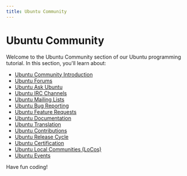 ```yaml
---
title: Ubuntu Community
---
```


# Ubuntu Community

Welcome to the Ubuntu Community section of our Ubuntu programming tutorial. In this section, you'll learn about:

- [Ubuntu Community Introduction](./0-ubuntu-community-introduction.mdx)
- [Ubuntu Forums](./1-ubuntu-forums.mdx)
- [Ubuntu Ask Ubuntu](./2-ubuntu-ask-ubuntu.mdx)
- [Ubuntu IRC Channels](./3-ubuntu-irc-channels.mdx)
- [Ubuntu Mailing Lists](./4-ubuntu-mailing-lists.mdx)
- [Ubuntu Bug Reporting](./5-ubuntu-bug-reporting.mdx)
- [Ubuntu Feature Requests](./6-ubuntu-feature-requests.mdx)
- [Ubuntu Documentation](./7-ubuntu-documentation.mdx)
- [Ubuntu Translation](./8-ubuntu-translation.mdx)
- [Ubuntu Contributions](./9-ubuntu-contributions.mdx)
- [Ubuntu Release Cycle](./10-ubuntu-release-cycle.mdx)
- [Ubuntu Certification](./11-ubuntu-certification.mdx)
- [Ubuntu Local Communities (LoCos)](./12-ubuntu-local-communities.mdx)
- [Ubuntu Events](./13-ubuntu-events.mdx)

Have fun coding!